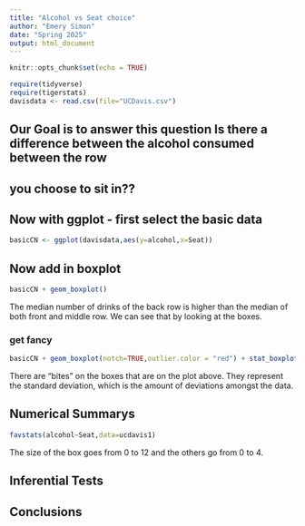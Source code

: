 ```yaml
---
title: "Alcohol vs Seat choice"
author: "Emery Simon"
date: "Spring 2025"
output: html_document
---
```


```r
knitr::opts_chunk$set(echo = TRUE)
```

```r
require(tidyverse)
require(tigerstats)
davisdata <- read.csv(file="UCDavis.csv")
```
## Our Goal is to answer this question Is there a difference between the alcohol consumed between the row
## you choose to sit in??

## Now with ggplot - first select the basic data

```r
basicCN <- ggplot(davisdata,aes(y=alcohol,x=Seat))
```
## Now add in boxplot

```r
basicCN + geom_boxplot()
```
  
The median number of drinks of the back row is higher than the median of both front and middle row. We can see that by looking at the boxes.
  
### get fancy  

```r
basicCN + geom_boxplot(notch=TRUE,outlier.color = "red") + stat_boxplot(geom ='errorbar') + labs(title="Fancy notch boxplot \n with 2 lines")
```

There are "bites" on the boxes that are on the plot above. They represent the standard deviation, which is the amount of deviations amongst the data. 


## Numerical Summarys 

```r
favstats(alcohol~Seat,data=ucdavis1)
```

The size of the box goes from 0 to 12 and the others go from 0 to 4.

## Inferential Tests

## Conclusions


